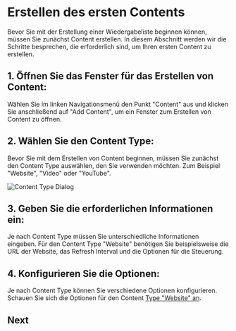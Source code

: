 # Erstellen des ersten Contents

Bevor Sie mit der Erstellung einer Wiedergabeliste beginnen können, müssen Sie zunächst Content erstellen.
In diesem Abschnitt werden wir die Schritte besprechen, die erforderlich sind, um Ihren ersten Content zu erstellen.

## 1. Öffnen Sie das Fenster für das Erstellen von Content:

Wählen Sie im linken Navigationsmenü den Punkt "Content" aus und klicken Sie anschließend auf "Add Content",
um ein Fenster zum Erstellen von Content zu öffnen.

## 2. Wählen Sie den Content Type:

Bevor Sie mit dem Erstellen von Content beginnen, müssen Sie zunächst den Content Type auswählen, den Sie verwenden möchten. Zum Beispiel "Website", "Video" oder "YouTube".

![Content Type Dialog](./add_content_dialog.png)

## 3. Geben Sie die erforderlichen Informationen ein:

Je nach Content Type müssen Sie unterschiedliche Informationen eingeben.
Für den Content Type "Website" benötigen Sie beispielsweise die URL der Website, das Refresh Interval
und die Optionen für die Steuerung.

## 4. Konfigurieren Sie die Optionen:

Je nach Content Type können Sie verschiedene Optionen konfigurieren. Schauen Sie sich die Optionen für den Content [Type "Website" an](/content-types/website).

## Next


<Cards num={1}>
    <Card className="w-full" title="Weiter mit Playlists" href="/core-concepts/playlists" />
</Cards>